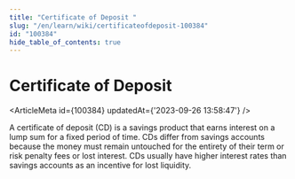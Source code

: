 ```yaml
---
title: "Certificate of Deposit "
slug: "/en/learn/wiki/certificateofdeposit-100384"
id: "100384"
hide_table_of_contents: true
---
```



# Certificate of Deposit 

<ArticleMeta id={100384} updatedAt={'2023-09-26 13:58:47'} />
<div className='border-solid border-b border-t-0 my-4 border-[var(--ifm-color-gray-300)]' />

A certificate of deposit (CD) is a savings product that earns interest on a lump sum for a fixed period of time. CDs differ from savings accounts because the money must remain untouched for the entirety of their term or risk penalty fees or lost interest. CDs usually have higher interest rates than savings accounts as an incentive for lost liquidity.
